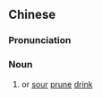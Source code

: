 {{also|酸梅汤}}
==Chinese==
{{zh-forms|s=酸梅汤|type=21}}
{{wikipedia|lang=zh}}

===Pronunciation===
{{zh-pron
|m=suānméitāng
|c=syun1 mui4 tong1
|w=1soe me thaan
|cat=n
}}

===Noun===
{{zh-noun}}

# {{w|suanmeitang}} or [[sour]] [[prune]] [[drink]] {{gloss|traditional Chinese beverage made from sour plums}}

{{zh-cat|Beverages}}